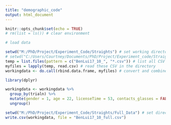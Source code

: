 ```yaml
---
title: "demographic_code"
output: html_document
---
```


```r
knitr::opts_chunk$set(echo = TRUE)
# rm(list = ls()) # clear environment

# load data

setwd("M:/PhD/Project/Experiment_Code/Straights") # set working directory
# setwd("C:/Users/Courtney/Documents/PhD/Project/Experiment_code/Straights")
temp = list.files(pattern = c("BenLui17_10_", "*.csv")) # list all CSV files in the directory
myfiles = lapply(temp, read.csv) # read these CSV in the directory
workingdata <- do.call(rbind.data.frame, myfiles) # convert and combine the CSV files into dataframe

```

```r
library(dplyr)

workingdata <- workingdata %>%
  group_by(trialn) %>%
  mutate(gender = 1, age = 22, licenseTime = 53, contacts_glasses = FALSE) %>% # female = 1, male = 2; license time in months
  ungroup()

```

```r

setwd("M:/PhD/Project/Experiment_Code/Straights/Full_Data") # set directory for data saving
write.csv(workingdata, file = "BenLui17_10_full.csv")

```

